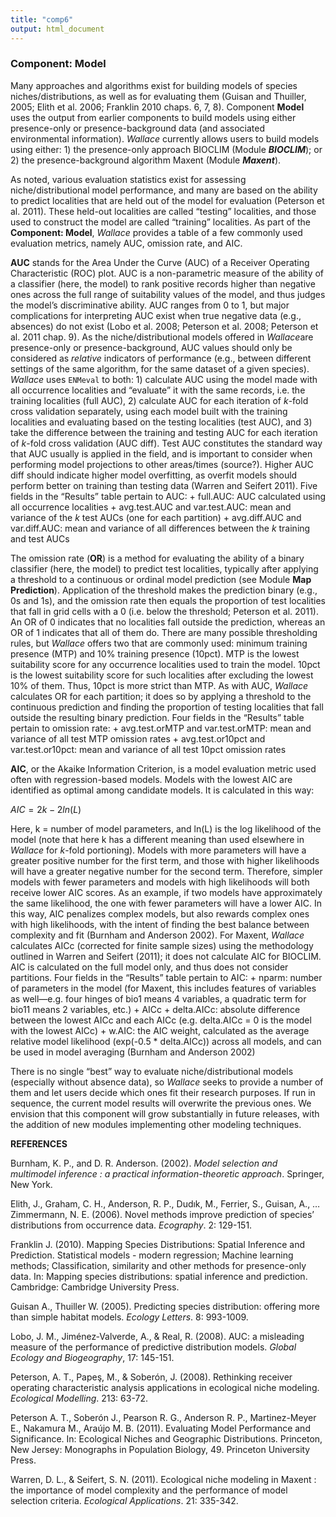 ```yaml
---
title: "comp6"
output: html_document
---
```


### **Component: Model**

Many approaches and algorithms exist for building models of species niches/distributions, as well as for evaluating them (Guisan and Thuiller, 2005; Elith et al. 2006; Franklin 2010 chaps. 6, 7, 8). Component **Model** uses the output from earlier components to build models using either presence-only or presence-background data (and associated environmental information). *Wallace* currently allows users to build models using either: 1) the presence-only approach BIOCLIM (Module ***BIOCLIM***); or 2) the presence-background algorithm Maxent (Module ***Maxent***). 

As noted, various evaluation statistics exist for assessing niche/distributional model performance, and many are based on the ability to predict localities that are held out of the model for evaluation (Peterson et al. 2011). These held-out localities are called “testing” localities, and those used to construct the model are called “training” localities. As part of the **Component: Model**, *Wallace* provides a table of a few commonly used evaluation metrics, namely AUC, omission rate, and AIC. 

**AUC** stands for the Area Under the Curve (AUC) of a Receiver Operating Characteristic (ROC) plot. AUC is a non-parametric measure of the ability of a classifier (here, the model) to rank positive records higher than negative ones across the full range of suitability values of the model, and thus judges the model’s discriminative ability. AUC ranges from 0 to 1, but major complications for interpreting AUC exist when true negative data (e.g., absences) do not exist (Lobo et al. 2008; Peterson et al. 2008; Peterson et al. 2011 chap. 9). As the niche/distributional models offered in *Wallace*are presence-only or presence-background, AUC values should only be considered as *relative* indicators of performance (e.g., between different settings of the same algorithm, for the same dataset of a given species). *Wallace* uses `ENMeval` to both: 1) calculate AUC using the model made with all occurrence localities and “evaluate” it with the same records, i.e. the training localities (full AUC), 2) calculate AUC for each iteration of *k*-fold cross validation  separately, using each model built with the training localities and evaluating based on the testing localities (test AUC), and 3) take the difference between the training and testing AUC for each iteration of *k*-fold cross validation (AUC diff). Test AUC constitutes the standard way that AUC usually is applied in the field, and is important to consider when performing model projections to other areas/times (source?). Higher AUC diff should indicate higher model overfitting, as overfit models should perform better on training than testing data (Warren and Seifert 2011). Five fields in the “Results” table pertain to AUC:
 +	full.AUC: AUC calculated using all occurrence localities
 +	avg.test.AUC and var.test.AUC: mean and variance of the *k* test AUCs (one for each partition)
 +	avg.diff.AUC and var.diff.AUC: mean and variance of all differences between the *k* training and test AUCs  

The omission rate (**OR**) is a method for evaluating the ability of a  binary classifier (here, the model) to predict test localities, typically after applying a threshold to a continuous or ordinal model prediction (see Module **Map Prediction**). Application of the threshold makes the prediction binary (e.g., 0s and 1s), and the omission rate then equals the proportion of test localities that fall in grid cells with a 0 (i.e. below the threshold; Peterson et al. 2011). An OR of 0 indicates that no localities fall outside the prediction, whereas an OR of 1 indicates that all of them do. There are many possible thresholding rules, but *Wallace* offers two that are commonly used: minimum training presence (MTP) and 10% training presence (10pct). MTP is the lowest suitability score for any occurrence localities used to train the model. 10pct is the lowest suitability score for such localities after excluding the lowest 10% of them. Thus, 10pct is more strict than MTP. As with AUC, *Wallace* calculates OR for each partition; it does so by applying a threshold to the continuous prediction and finding the proportion of testing localities that fall outside the resulting binary prediction. Four fields in the “Results” table pertain to omission rate:
 +	avg.test.orMTP and var.test.orMTP: mean and variance of all test MTP omission rates
 +	avg.test.or10pct and var.test.or10pct: mean and variance of all test 10pct omission rates  

**AIC**, or the Akaike Information Criterion, is a model evaluation metric used often with regression-based models. Models with the lowest AIC are identified as optimal among candidate models. It is calculated in this way:

$AIC = 2k - 2ln(L)$

Here, k = number of model parameters, and ln(L) is the log likelihood of the model (note that here k has a different meaning than used elsewhere in *Wallace* for *k*-fold portioning). Models with more parameters will have a greater positive number for the first term, and those with higher likelihoods will have a greater negative number for the second term. Therefore, simpler models with fewer parameters and models with high likelihoods will both receive lower AIC scores. As an example, if two models have approximately the same likelihood, the one with fewer parameters will have a lower AIC. In this way, AIC penalizes complex models, but also rewards complex ones with high likelihoods, with the intent of finding the best balance between complexity and fit (Burnham and Anderson 2002). For Maxent, *Wallace* calculates AICc (corrected for finite sample sizes) using the methodology outlined in Warren and Seifert (2011); it does not calculate AIC for BIOCLIM. AIC is calculated on the full model only, and thus does not consider partitions. Four fields in the “Results” table pertain to AIC:
 +	nparm: number of parameters in the model (for Maxent, this includes features of variables as well—e.g. four hinges of bio1 means 4 variables, a quadratic term for bio11 means 2 variables, etc.)
 +	AICc
 +	delta.AICc: absolute difference between the lowest AICc and each AICc (e.g. delta.AICc = 0 is the model with the lowest AICc)
 +	w.AIC: the AIC weight, calculated as the average relative model likelihood (exp(-0.5 * delta.AICc)) across all models, and can be used in model averaging (Burnham and Anderson 2002)  

There is no single “best” way to evaluate niche/distributional models (especially without absence data), so *Wallace* seeks to provide a number of them and let users decide which ones fit their research purposes. If run in sequence, the current model results will overwrite the previous ones. We envision that this component will grow substantially in future releases, with the addition of new modules implementing other modeling techniques.

**REFERENCES**

Burnham, K. P., and D. R. Anderson. (2002). *Model selection and multimodel inference : a practical information-theoretic approach*. Springer, New York.

Elith, J., Graham, C. H., Anderson, R. P., Dudık, M., Ferrier, S., Guisan, A., … Zimmermann, N. E. (2006). Novel methods improve prediction of species’ distributions from occurrence data. *Ecography*. 2: 129-151.

Franklin J. (2010). Mapping Species Distributions: Spatial Inference and Prediction. Statistical models - modern regression; Machine learning methods; Classification, similarity and other methods for presence-only data. In: Mapping species distributions: spatial inference and prediction. Cambridge: Cambridge University Press.

Guisan A., Thuiller W. (2005). Predicting species distribution: offering more than simple habitat models. *Ecology Letters*. 8: 993-1009.

Lobo, J. M., Jiménez‐Valverde, A., & Real, R. (2008). AUC: a misleading measure of the performance of predictive distribution models. *Global Ecology and Biogeography*, 17: 145-151.

Peterson, A. T., Papeş, M., & Soberón, J. (2008). Rethinking receiver operating characteristic analysis applications in ecological niche modeling. *Ecological Modelling*. 213: 63-72.

Peterson A. T., Soberón J., Pearson R. G., Anderson R. P., Martinez-Meyer E., Nakamura M., Araújo M. B. (2011). Evaluating Model Performance and Significance. In: Ecological Niches and Geographic Distributions. Princeton, New Jersey: Monographs in Population Biology, 49. Princeton University Press.

Warren, D. L., & Seifert, S. N. (2011). Ecological niche modeling in Maxent : the importance of model complexity and the performance of model selection criteria. *Ecological Applications*. 21: 335-342.



